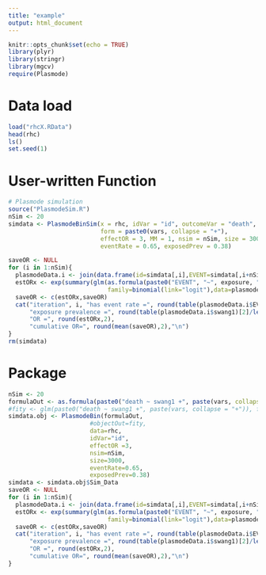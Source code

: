 ```yaml
---
title: "example"
output: html_document
---
```


```r
knitr::opts_chunk$set(echo = TRUE)
library(plyr) 
library(stringr)
library(mgcv)
require(Plasmode)
```

# Data load

```r
load("rhcX.RData")
head(rhc)
ls()
set.seed(1)
```


# User-written Function

```r
# Plasmode simulation
source("PlasmodeSim.R")
nSim <- 20
simdata <- PlasmodeBinSim(x = rhc, idVar = "id", outcomeVar = "death", treatVar = "swang1", treatLabel = "",
                          form = paste0(vars, collapse = "+"), 
                          effectOR = 3, MM = 1, nsim = nSim, size = 3000, 
                          eventRate = 0.65, exposedPrev = 0.38)

saveOR <- NULL
for (i in 1:nSim){
  plasmodeData.i <- join(data.frame(id=simdata[,i],EVENT=simdata[,i+nSim]), rhc, by="id", type="left")
  estORx <- exp(summary(glm(as.formula(paste0("EVENT", "~", exposure, "+", paste(vars, collapse = "+"))),
                            family=binomial(link="logit"),data=plasmodeData.i))$coef[exposure,"Estimate"])
  saveOR <- c(estORx,saveOR)
  cat("iteration", i, "has event rate =", round(table(plasmodeData.i$EVENT)[2]/length(plasmodeData.i$EVENT),2),
      "exposure prevalence =", round(table(plasmodeData.i$swang1)[2]/length(plasmodeData.i$swang1),2),
      "OR =", round(estORx,2),
      "cumulative OR=", round(mean(saveOR),2),"\n")
}
rm(simdata)
```

# Package

```r
nSim <- 20
formulaOut <- as.formula(paste0("death ~ swang1 +", paste(vars, collapse = "+")))
#fity <- glm(paste0("death ~ swang1 +", paste(vars, collapse = "+")), family = binomial, data = rhc)
simdata.obj <- PlasmodeBin(formulaOut,
                       #objectOut=fity, 
                       data=rhc,
                       idVar="id",
                       effectOR =3,
                       nsim=nSim, 
                       size=3000, 
                       eventRate=0.65, 
                       exposedPrev=0.38)
simdata <- simdata.obj$Sim_Data
saveOR <- NULL
for (i in 1:nSim){
  plasmodeData.i <- join(data.frame(id=simdata[,i],EVENT=simdata[,i+nSim]), rhc, by="id", type="left")
  estORx <- exp(summary(glm(as.formula(paste0("EVENT", "~", exposure, "+", paste(vars, collapse = "+"))),
                            family=binomial(link="logit"),data=plasmodeData.i))$coef[exposure,"Estimate"])
  saveOR <- c(estORx,saveOR)
  cat("iteration", i, "has event rate =", round(table(plasmodeData.i$EVENT)[2]/length(plasmodeData.i$EVENT),2),
      "exposure prevalence =", round(table(plasmodeData.i$swang1)[2]/length(plasmodeData.i$swang1),2),
      "OR =", round(estORx,2),
      "cumulative OR=", round(mean(saveOR),2),"\n")
}
```

